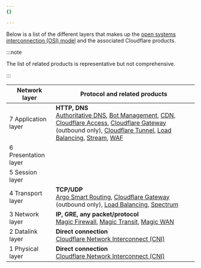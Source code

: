 ```yaml
---
{}

---
```


Below is a list of the different layers that makes up the [open systems interconnection (OSI) model](https://www.cloudflare.com/learning/ddos/glossary/open-systems-interconnection-model-osi/) and the associated Cloudflare products.

:::note


The list of related products is representative but not comprehensive.


:::

| Network layer        | Protocol and related products                                                                                                                                                                                                                                                                                                                                                                 |
| -------------------- | --------------------------------------------------------------------------------------------------------------------------------------------------------------------------------------------------------------------------------------------------------------------------------------------------------------------------------------------------------------------------------------------- |
| 7 Application layer  | **HTTP, DNS**<br/> [Authoritative DNS](/dns), [Bot Management](/bots), [CDN](/cache/), [Cloudflare Access](/cloudflare-one/policies/access/), [Cloudflare Gateway](/cloudflare-one/policies/gateway/) (outbound only), [Cloudflare Tunnel](/cloudflare-one/connections/connect-networks/), [Load Balancing](/load-balancing/understand-basics/proxy-modes/), [Stream](/stream/), [WAF](/waf/) |
| 6 Presentation layer |                                                                                                                                                                                                                                                                                                                                                                                               |
| 5 Session layer      |                                                                                                                                                                                                                                                                                                                                                                                               |
| 4 Transport layer    | **TCP/UDP**<br/> [Argo Smart Routing](/argo-smart-routing/), [Cloudflare Gateway](/cloudflare-one/policies/gateway/) (outbound only), [Load Balancing](/load-balancing/understand-basics/proxy-modes/), [Spectrum](/spectrum/)                                                                                                                                                                |
| 3 Network layer      | **IP, GRE, any packet/protocol**<br/> [Magic Firewall](/magic-firewall), [Magic Transit](/magic-transit), [Magic WAN](/magic-wan)                                                                                                                                                                                                                                                             |
| 2 Datalink layer     | **Direct connection**<br/> [Cloudflare Network Interconnect (CNI)](/network-interconnect)                                                                                                                                                                                                                                                                                                     |
| 1 Physical layer     | **Direct connection**<br/> [Cloudflare Network Interconnect (CNI)](/network-interconnect)                                                                                                                                                                                                                                                                                                     |
